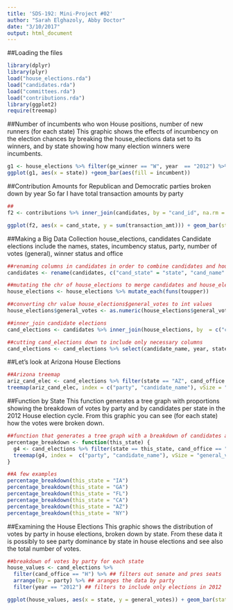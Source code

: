 ```yaml
---
title: 'SDS-192: Mini-Project #02'
author: "Sarah Elghazoly, Abby Doctor"
date: "3/10/2017"
output: html_document
---
```

##Loading the files
```r
library(dplyr)
library(plyr)
load("house_elections.rda")
load("candidates.rda")
load("committees.rda")
load("contributions.rda")
library(ggplot2)
require(treemap)
```

##Number of incumbents who won House positions, number of new runners (for each state)
This graphic shows the effects of incumbency on the election chances by breaking the house_elections data set to its winners, and by state showing how many election winners were incumbents.
```r
g1 <- house_elections %>% filter(ge_winner == "W", year  == "2012") %>% group_by(incumbent)%>% group_by(state)
ggplot(g1, aes(x = state)) +geom_bar(aes(fill = incumbent))
```

##Contribution Amounts for Republican and Democratic parties broken down by year
So far I have total transaction amounts by party
```r
##
f2 <- contributions %>% inner_join(candidates, by = "cand_id", na.rm = FALSE) %>% arrange(by = cand_party_affiliation) %>% filter(cand_party_affiliation ==  c("DEM", "REP"))

ggplot(f2, aes(x = cand_state, y = sum(transaction_amt))) + geom_bar(stat = "identity", aes(fill = cand_party_affiliation)) + labs(x = "State", y = "Sum of Contributions") + scale_y_continuous(labels = scales::comma)
```

##Making a Big Data Collection house_elections, candidates
Candidate elections include the names, states, incumbency status, party, number of votes (general), winner status and office
```r
##renaming columns in candidates in order to combine candidates and house_elections
candidates <- rename(candidates, c("cand_state" = "state", "cand_name" = "candidate_name", "cand_election_yr" = "year"))

##mutating the chr of house_elections to merge candidates and house_elections by candidate names
house_elections <- house_elections %>% mutate_each(funs(toupper))

##converting chr value house_elections$general_votes to int values
house_elections$general_votes <- as.numeric(house_elections$general_votes)

##inner_join candidate elections
cand_elections <- candidates %>% inner_join(house_elections, by  = c("candidate_name", "state"), na.rm = FALSE)

##cutting cand_elections down to include only necessary columns
cand_elections <- cand_elections %>% select(candidate_name, year, state, incumbent, party, general_votes, ge_winner, cand_office)
```

##Let's look at Arizona House Elections
```r
##Arizona treemap
ariz_cand_elec <- cand_elections %>% filter(state == "AZ", cand_office == "H") %>% mutate(prop_votes = general_votes/sum(general_votes))
treemap(ariz_cand_elec, index = c("party", "candidate_name"), vSize = "general_votes", vColor = c("party", "incumbent"))
```


##Function by State
This function generates a tree graph with proportions showing the breakdown of votes by party and by candidates per state in the 2012 House election cycle. From this graphic you can see (for each state) how the votes were broken down.
```r
##function that generates a tree graph with a breakdown of candidates and party and number ofvotes in the general election
percentage_breakdown <- function(this_state) {
  g4 <- cand_elections %>% filter(state == this_state, cand_office == "H", year == "2012")
  treemap(g4, index =  c("party", "candidate_name"), vSize = "general_votes", vColor = c("party", "incumbent"))
}

##A few examples
percentage_breakdown(this_state = "IA")
percentage_breakdown(this_state = "GA")
percentage_breakdown(this_state = "FL")
percentage_breakdown(this_state = "CA")
percentage_breakdown(this_state = "AZ")
percentage_breakdown(this_state = "NY")


```


##Examining the House Elections
This graphic shows the distribution of votes by party in house elections, broken down by state. From these data it is possibly to see party dominance  by state in house elections and see also the total number of votes.
```r
##breakdown of votes by party for each state
house_values <- cand_elections %>% 
  filter(cand_office == "H") %>% ## filters out senate and pres seats
  arrange(by = party) %>% ## aranges the data by party
  filter(year == "2012") ## filters to include only elections in 2012

ggplot(house_values, aes(x = state, y = general_votes)) + geom_bar(stat = "identity", aes(fill = party))+ labs(x = "State", y = "Number of Votes (General)") + scale_y_continuous(labels = scales::comma)
```
